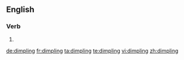 ==English==

===Verb===
{{head|en}}

# {{present participle of|dimple}}

[[de:dimpling]]
[[fr:dimpling]]
[[ta:dimpling]]
[[te:dimpling]]
[[vi:dimpling]]
[[zh:dimpling]]